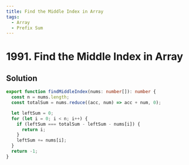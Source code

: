 ```yaml
---
title: Find the Middle Index in Array
tags:
  - Array
  - Prefix Sum
---
```


# 1991. Find the Middle Index in Array

<Badges>
  <LevelBadge level="easy" />
  <TopicBadge name="Array" slug="array" />
  <TopicBadge name="Prefix Sum" slug="prefix-sum" />
</Badges>

## Solution

```typescript filename="solution.ts" copy
export function findMiddleIndex(nums: number[]): number {
  const n = nums.length;
  const totalSum = nums.reduce((acc, num) => acc + num, 0);

  let leftSum = 0;
  for (let i = 0; i < n; i++) {
    if (leftSum === totalSum - leftSum - nums[i]) {
      return i;
    }
    leftSum += nums[i];
  }
  return -1;
}
```

<ProblemLink
  codingSite="leetcode"
  href="https://leetcode.com/problems/find-the-middle-index-in-array"
  title="Find the Middle Index in Array"
/>
